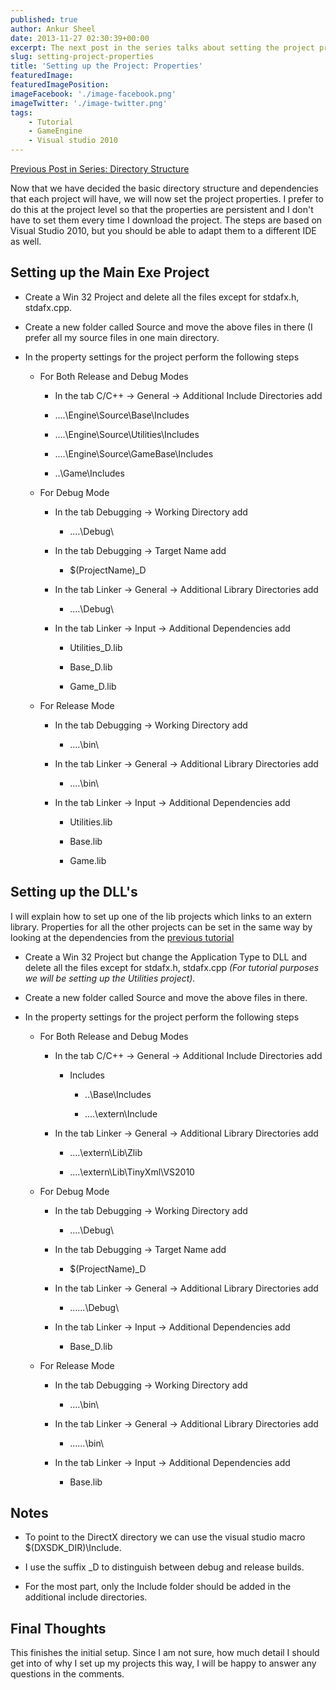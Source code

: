```yaml
---
published: true
author: Ankur Sheel
date: 2013-11-27 02:30:39+00:00
excerpt: The next post in the series talks about setting the project properties so that they are persistent.
slug: setting-project-properties
title: 'Setting up the Project: Properties'
featuredImage:
featuredImagePosition:
imageFacebook: './image-facebook.png'
imageTwitter: './image-twitter.png'
tags:
    - Tutorial
    - GameEngine
    - Visual studio 2010
---
```


[Previous Post in Series: Directory Structure](../setting-project-directory-structure)

Now that we have decided the basic directory structure and dependencies that each project will have, we will now set the
project properties. I prefer to do this at the project level so that the properties are persistent and I don't have to
set them every time I download the project. The steps are based on Visual Studio 2010, but you should be able to adapt
them to a different IDE as well.

## Setting up the Main Exe Project

-   Create a Win 32 Project and delete all the files except for stdafx.h, stdafx.cpp.

-   Create a new folder called Source and move the above files in there (I prefer all my source files in one main
    directory.

-   In the property settings for the project perform the following steps

    -   For Both Release and Debug Modes

        -   In the tab C/C++ -> General -> Additional Include Directories add

        -   ..\..\Engine\Source\Base\Includes

        -   ..\..\Engine\Source\Utilities\Includes

        -   ..\..\Engine\Source\GameBase\Includes

        -   ..\Game\Includes

    -   For Debug Mode

        -   In the tab Debugging -> Working Directory add

            -   ..\..\Debug\

        -   In the tab Debugging -> Target Name add

            -   \$(ProjectName)\_D

        -   In the tab Linker -> General -> Additional Library Directories add

            -   ..\..\Debug\

        -   In the tab Linker -> Input -> Additional Dependencies add

            -   Utilities_D.lib

            -   Base_D.lib

            -   Game_D.lib

    -   For Release Mode

        -   In the tab Debugging -> Working Directory add

            -   ..\..\bin\

        -   In the tab Linker -> General -> Additional Library Directories add

            -   ..\..\bin\

        -   In the tab Linker -> Input -> Additional Dependencies add

            -   Utilities.lib

            -   Base.lib

            -   Game.lib

## Setting up the DLL's

I will explain how to set up one of the lib projects which links to an extern library. Properties for all the other
projects can be set in the same way by looking at the dependencies from the
[previous tutorial](../setting-project-directory-structure)

-   Create a Win 32 Project but change the Application Type to DLL and delete all the files except for stdafx.h,
    stdafx.cpp _(For tutorial purposes we will be setting up the Utilities project)._

-   Create a new folder called Source and move the above files in there.

-   In the property settings for the project perform the following steps

    -   For Both Release and Debug Modes

        -   In the tab C/C++ -> General -> Additional Include Directories add

            -   Includes

                -   ..\Base\Includes

                -   ..\..\extern\Include

        -   In the tab Linker -> General -> Additional Library Directories add

            -   ..\..\extern\Lib\Zlib

            -   ..\..\extern\Lib\TinyXml\VS2010

    -   For Debug Mode

        -   In the tab Debugging -> Working Directory add

            -   ..\..\Debug\

        -   In the tab Debugging -> Target Name add

            -   \$(ProjectName)\_D

        -   In the tab Linker -> General -> Additional Library Directories add

            -   ..\..\..\Debug\

        -   In the tab Linker -> Input -> Additional Dependencies add

            -   Base_D.lib

    -   For Release Mode

        -   In the tab Debugging -> Working Directory add

            -   ..\..\bin\

        -   In the tab Linker -> General -> Additional Library Directories add

            -   ..\..\..\bin\

        -   In the tab Linker -> Input -> Additional Dependencies add

            -   Base.lib

## Notes

-   To point to the DirectX directory we can use the visual studio macro \$(DXSDK_DIR)\Include.

-   I use the suffix \_D to distinguish between debug and release builds.

-   For the most part, only the Include folder should be added in the additional include directories.

## Final Thoughts

This finishes the initial setup. Since I am not sure, how much detail I should get into of why I set up my projects this
way, I will be happy to answer any questions in the comments.

